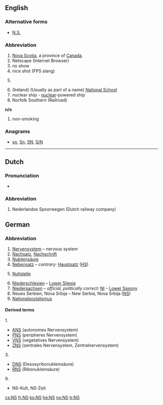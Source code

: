 {{also|Appendix:Variations of "ns"}}
==English==

===Alternative forms===
* [[N.S.]] {{qualifier|Nova Scotia}}

===Abbreviation===
{{head|en|abbreviation}}

# [[Nova Scotia]], a province of [[Canada]].
# Netscape (Internet Browser)
# no show
# nice shot (FPS slang)
# {{context|slang|lang=en}} {{abbreviation of|NATO state|lang=en}}
# (Ireland) (Usually as part of a name) [[w:National school|National School]]
# nuclear ship - [[nuclear]]-powered ship
# Norfolk Southern (Railroad)
'''n/s'''
# non-smoking

===Anagrams===
* [[sn#English|sn]], [[Sn#English|Sn]], [[SN#English|SN]], [[S/N#English|S/N]]

----

==Dutch==

===Pronunciation===
* {{audio|Nl-NS.ogg|audio|lang=nl}}

===Abbreviation===
{{head|nl|abbreviation}}

# {{context|rail transport|lang=nl}} Nederlandse Spoorwegen (Dutch railway company)

==German==

===Abbreviation===
{{head|de|abbreviation}}

# [[Nervensystem]] – nervous system
# [[Nachsatz]], [[Nachschrift]]
# [[Nukleinsäure]]
# [[Nebensatz]] – ''contrary:'' [[Hauptsatz]] ([[HS]])
# {{context|mathematics|lang=de}} [[Nullstelle]]
# [[Niederschlesien]] – [[Lower Silesia]]
# [[Niedersachsen]] – ''official, politically correct:'' [[NI]] – [[Lower Saxony]]
# Neues Serbien, Nova Srbija – New Serbia, Nova Srbija ([[NS#English|NS]])
# [[Nationalsozialismus]]

====Derived terms====
1.
* [[ANS]] (autonomes Nervensystem)
* [[PNS]] (peripheres Nervensystem)
* [[VNS]] (vegetatives Nervensystem)
* [[ZNS]] (zentrales Nervensystem, Zentralnervensystem)
3.
* [[DNS]] (Desoxyribonukleinsäure)
* [[RNS]] (Ribonukleinsäure)
9.
* NS-Kult, NS-Zeit<!-- less common: NS-Paranoia, NS-Schuldkult, NS-Verbot -->

[[cs:NS]]
[[fr:NS]]
[[ko:NS]]
[[he:NS]]
[[no:NS]]
[[tr:NS]]